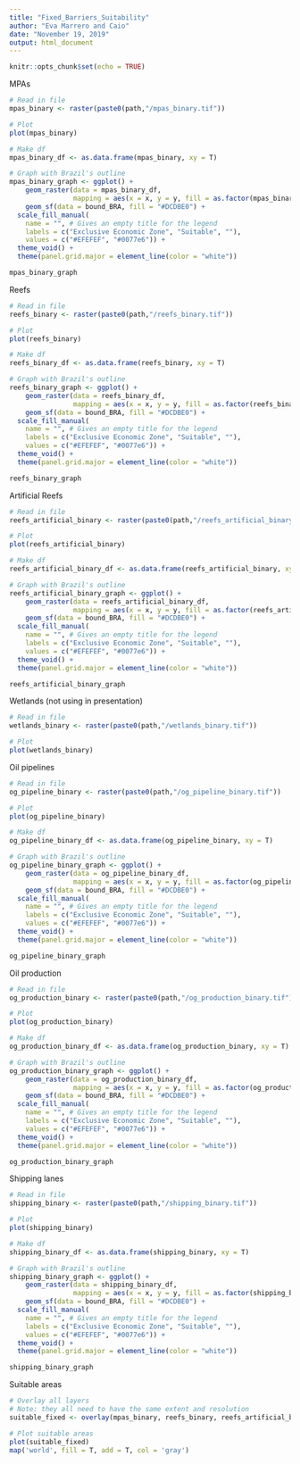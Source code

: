 ```yaml
---
title: "Fixed_Barriers_Suitability"
author: "Eva Marrero and Caio"
date: "November 19, 2019"
output: html_document
---
```


```r
knitr::opts_chunk$set(echo = TRUE)
```

MPAs
```r
# Read in file
mpas_binary <- raster(paste0(path,"/mpas_binary.tif"))

# Plot
plot(mpas_binary)

# Make df
mpas_binary_df <- as.data.frame(mpas_binary, xy = T)

# Graph with Brazil's outline
mpas_binary_graph <- ggplot() +
    geom_raster(data = mpas_binary_df,
                mapping = aes(x = x, y = y, fill = as.factor(mpas_binary))) +
    geom_sf(data = bound_BRA, fill = "#DCDBE0") +
  scale_fill_manual(
    name = "", # Gives an empty title for the legend
    labels = c("Exclusive Economic Zone", "Suitable", ""),
    values = c("#EFEFEF", "#0077e6")) +
  theme_void() +
  theme(panel.grid.major = element_line(color = "white"))

mpas_binary_graph

```

Reefs
```r
# Read in file
reefs_binary <- raster(paste0(path,"/reefs_binary.tif"))

# Plot
plot(reefs_binary)

# Make df
reefs_binary_df <- as.data.frame(reefs_binary, xy = T)

# Graph with Brazil's outline
reefs_binary_graph <- ggplot() +
    geom_raster(data = reefs_binary_df,
                mapping = aes(x = x, y = y, fill = as.factor(reefs_binary))) +
    geom_sf(data = bound_BRA, fill = "#DCDBE0") +
  scale_fill_manual(
    name = "", # Gives an empty title for the legend
    labels = c("Exclusive Economic Zone", "Suitable", ""),
    values = c("#EFEFEF", "#0077e6")) +
  theme_void() +
  theme(panel.grid.major = element_line(color = "white"))

reefs_binary_graph

```

Artificial Reefs
```r
# Read in file
reefs_artificial_binary <- raster(paste0(path,"/reefs_artificial_binary.tif"))

# Plot
plot(reefs_artificial_binary)

# Make df
reefs_artificial_binary_df <- as.data.frame(reefs_artificial_binary, xy = T)

# Graph with Brazil's outline
reefs_artificial_binary_graph <- ggplot() +
    geom_raster(data = reefs_artificial_binary_df,
                mapping = aes(x = x, y = y, fill = as.factor(reefs_artificial_binary))) +
    geom_sf(data = bound_BRA, fill = "#DCDBE0") +
  scale_fill_manual(
    name = "", # Gives an empty title for the legend
    labels = c("Exclusive Economic Zone", "Suitable", ""),
    values = c("#EFEFEF", "#0077e6")) +
  theme_void() +
  theme(panel.grid.major = element_line(color = "white"))

reefs_artificial_binary_graph

```


Wetlands (not using in presentation)
```r
# Read in file
wetlands_binary <- raster(paste0(path,"/wetlands_binary.tif"))

# Plot
plot(wetlands_binary)

```

Oil pipelines
```r
# Read in file
og_pipeline_binary <- raster(paste0(path,"/og_pipeline_binary.tif"))

# Plot
plot(og_pipeline_binary)

# Make df
og_pipeline_binary_df <- as.data.frame(og_pipeline_binary, xy = T)

# Graph with Brazil's outline
og_pipeline_binary_graph <- ggplot() +
    geom_raster(data = og_pipeline_binary_df,
                mapping = aes(x = x, y = y, fill = as.factor(og_pipeline_binary))) +
    geom_sf(data = bound_BRA, fill = "#DCDBE0") +
  scale_fill_manual(
    name = "", # Gives an empty title for the legend
    labels = c("Exclusive Economic Zone", "Suitable", ""),
    values = c("#EFEFEF", "#0077e6")) +
  theme_void() +
  theme(panel.grid.major = element_line(color = "white"))

og_pipeline_binary_graph


```

Oil production
```r
# Read in file
og_production_binary <- raster(paste0(path,"/og_production_binary.tif"))

# Plot
plot(og_production_binary)

# Make df
og_production_binary_df <- as.data.frame(og_production_binary, xy = T)

# Graph with Brazil's outline
og_production_binary_graph <- ggplot() +
    geom_raster(data = og_production_binary_df,
                mapping = aes(x = x, y = y, fill = as.factor(og_production_binary))) +
    geom_sf(data = bound_BRA, fill = "#DCDBE0") +
  scale_fill_manual(
    name = "", # Gives an empty title for the legend
    labels = c("Exclusive Economic Zone", "Suitable", ""),
    values = c("#EFEFEF", "#0077e6")) +
  theme_void() +
  theme(panel.grid.major = element_line(color = "white"))

og_production_binary_graph

```

Shipping lanes
```r
# Read in file
shipping_binary <- raster(paste0(path,"/shipping_binary.tif"))

# Plot
plot(shipping_binary)

# Make df
shipping_binary_df <- as.data.frame(shipping_binary, xy = T)

# Graph with Brazil's outline
shipping_binary_graph <- ggplot() +
    geom_raster(data = shipping_binary_df,
                mapping = aes(x = x, y = y, fill = as.factor(shipping_binary))) +
    geom_sf(data = bound_BRA, fill = "#DCDBE0") +
  scale_fill_manual(
    name = "", # Gives an empty title for the legend
    labels = c("Exclusive Economic Zone", "Suitable", ""),
    values = c("#EFEFEF", "#0077e6")) +
  theme_void() +
  theme(panel.grid.major = element_line(color = "white"))

shipping_binary_graph
```



Suitable areas
```r
# Overlay all layers
# Note: they all need to have the same extent and resolution
suitable_fixed <- overlay(mpas_binary, reefs_binary, reefs_artificial_binary, og_pipeline_binary, og_production_binary, wetlands_binary, fun = function(a, b, c, d, e, f){a*b*c*d*e*f})

# Plot suitable areas
plot(suitable_fixed)
map('world', fill = T, add = T, col = 'gray')

```

